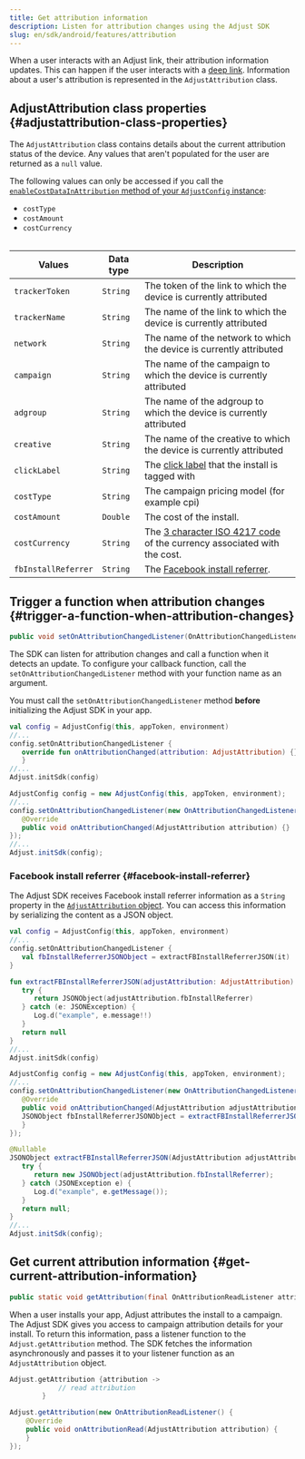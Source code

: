 ```yaml
---
title: Get attribution information
description: Listen for attribution changes using the Adjust SDK
slug: en/sdk/android/features/attribution
---
```


When a user interacts with an Adjust link, their attribution information updates. This can happen if the user interacts with a [deep link](https://help.adjust.com/en/article/deep-links). Information about a user's attribution is represented in the `AdjustAttribution` class.

## AdjustAttribution class properties {#adjustattribution-class-properties}

The `AdjustAttribution` class contains details about the current attribution status of the device. Any values that aren't populated for the user are returned as a `null` value.

<Callout type="note">

The following values can only be accessed if you call the [`enableCostDataInAttribution` method of your `AdjustConfig` instance](/en/sdk/android/configuration#enable-cost-data-sending):

-  `costType`
-  `costAmount`
-  `costCurrency`

</Callout>

<Table>

| Values              | Data type | Description                                                                                                    |
| ------------------- | --------- | -------------------------------------------------------------------------------------------------------------- |
| `trackerToken`      | `String`  | The token of the link to which the device is currently attributed                                              |
| `trackerName`       | `String`  | The name of the link to which the device is currently attributed                                               |
| `network`           | `String`  | The name of the network to which the device is currently attributed                                            |
| `campaign`          | `String`  | The name of the campaign to which the device is currently attributed                                           |
| `adgroup`           | `String`  | The name of the adgroup to which the device is currently attributed                                            |
| `creative`          | `String`  | The name of the creative to which the device is currently attributed                                           |
| `clickLabel`        | `String`  | The [click label](https://help.adjust.com/en/article/user-rewards) that the install is tagged with             |
| `costType`          | `String`  | The campaign pricing model (for example cpi)                                                                   |
| `costAmount`        | `Double`  | The cost of the install.                                                                                       |
| `costCurrency`      | `String`  | The [3 character ISO 4217 code](https://www.iban.com/currency-codes) of the currency associated with the cost. |
| `fbInstallReferrer` | `String`  | The [Facebook install referrer](https://developers.facebook.com/docs/app-ads/install-referrer/).               |

</Table>

## Trigger a function when attribution changes {#trigger-a-function-when-attribution-changes}

<CodeBlock title="Method signature">

```java
public void setOnAttributionChangedListener(OnAttributionChangedListener onAttributionChangedListener)
```

</CodeBlock>

The SDK can listen for attribution changes and call a function when it detects an update. To configure your callback function, call the `setOnAttributionChangedListener` method with your function name as an argument.

<Callout type="important">

You must call the `setOnAttributionChangedListener` method **before** initializing the Adjust SDK in your app.

</Callout>

<Tabs>
<Tab title="Kotlin" sync="kotlin">

```kotlin
val config = AdjustConfig(this, appToken, environment)
//...
config.setOnAttributionChangedListener {
   override fun onAttributionChanged(attribution: AdjustAttribution) {}
   }
//...
Adjust.initSdk(config)
```

</Tab>
<Tab title="Java" sync="java">

```java
AdjustConfig config = new AdjustConfig(this, appToken, environment);
//...
config.setOnAttributionChangedListener(new OnAttributionChangedListener() {
   @Override
   public void onAttributionChanged(AdjustAttribution attribution) {}
});
//...
Adjust.initSdk(config);
```

</Tab>
</Tabs>

### Facebook install referrer {#facebook-install-referrer}

The Adjust SDK receives Facebook install referrer information as a `String` property in the [`AdjustAttribution` object](#adjustattribution-class-properties). You can access this information by serializing the content as a JSON object.

<Tabs>
<Tab title="Kotlin" sync="kotlin">

```kotlin
val config = AdjustConfig(this, appToken, environment)
//...
config.setOnAttributionChangedListener {
   val fbInstallReferrerJSONObject = extractFBInstallReferrerJSON(it)
}

fun extractFBInstallReferrerJSON(adjustAttribution: AdjustAttribution): JSONObject? {
   try {
      return JSONObject(adjustAttribution.fbInstallReferrer)
   } catch (e: JSONException) {
      Log.d("example", e.message!!)
   }
   return null
}
//...
Adjust.initSdk(config)
```

</Tab>
<Tab title="Java" sync="java">

```java
AdjustConfig config = new AdjustConfig(this, appToken, environment);
//...
config.setOnAttributionChangedListener(new OnAttributionChangedListener() {
   @Override
   public void onAttributionChanged(AdjustAttribution adjustAttribution) {
   JSONObject fbInstallReferrerJSONObject = extractFBInstallReferrerJSON(adjustAttribution);
   }
});

@Nullable
JSONObject extractFBInstallReferrerJSON(AdjustAttribution adjustAttribution) {
   try {
      return new JSONObject(adjustAttribution.fbInstallReferrer);
   } catch (JSONException e) {
      Log.d("example", e.getMessage());
   }
   return null;
}
//...
Adjust.initSdk(config);
```

</Tab>
</Tabs>

## Get current attribution information {#get-current-attribution-information}

<CodeBlock title="Method signature">

```java
public static void getAttribution(final OnAttributionReadListener attributionReadListener)
```

</CodeBlock>

When a user installs your app, Adjust attributes the install to a campaign. The Adjust SDK gives you access to campaign attribution details for your install. To return this information, pass a listener function to the `Adjust.getAttribution` method. The SDK fetches the information asynchronously and passes it to your listener function as an `AdjustAttribution` object.

<Tabs>
<Tab title="Kotlin" sync="kotlin">

```kotlin
Adjust.getAttribution {attribution ->
            // read attribution
        }
```

</Tab>

<Tab title="Java" sync="java" >

```java
Adjust.getAttribution(new OnAttributionReadListener() {
    @Override
    public void onAttributionRead(AdjustAttribution attribution) {
    }
});

```

</Tab>
</Tabs>
